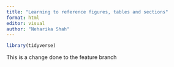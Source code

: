 ```yaml
---
title: "Learning to reference figures, tables and sections"
format: html
editor: visual
author: "Neharika Shah"
---
```



```r
library(tidyverse)
```

This is a change done to the feature branch

